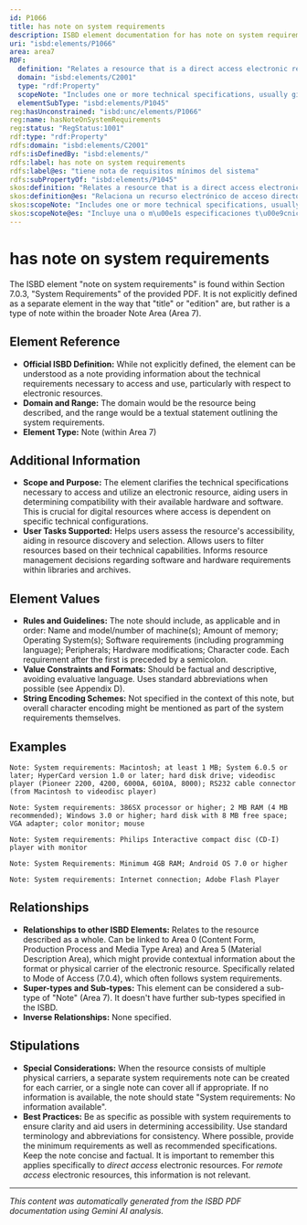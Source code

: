 ```yaml
---
id: P1066
title: has note on system requirements
description: ISBD element documentation for has note on system requirements
uri: "isbd:elements/P1066"
area: area7
RDF:
  definition: "Relates a resource that is a direct access electronic resource to a note on system requirements for use of the resource."
  domain: "isbd:elements/C2001"
  type: "rdf:Property"
  scopeNote: "Includes one or more technical specifications, usually given in the following order, and preceded by the phrase  \"System requirements:\" (or its equivalent in another language): name, model and, or, number of machine or machines; amount of memory; name of the operating system or systems; software requirements (including programming language); peripherals; hardware (internal) modifications; character code. Separate system requirements notes may be made to highlight distinctive system features associated with each physical carrier, when the resource consists of two or more different physical carriers (e.g. a multimedia resource consisting of an electronic disk and a videodisc). Alternatively, a single system requirements note for both physical carriers may be made."
  elementSubType: "isbd:elements/P1045"
reg:hasUnconstrained: "isbd:unc/elements/P1066"
reg:name: hasNoteOnSystemRequirements
reg:status: "RegStatus:1001"
rdf:type: "rdf:Property"
rdfs:domain: "isbd:elements/C2001"
rdfs:isDefinedBy: "isbd:elements/"
rdfs:label: has note on system requirements
rdfs:label@es: "tiene nota de requisitos mínimos del sistema"
rdfs:subPropertyOf: "isbd:elements/P1045"
skos:definition: "Relates a resource that is a direct access electronic resource to a note on system requirements for use of the resource."
skos:definition@es: "Relaciona un recurso electrónico de acceso directo con una nota sobre los requisitos del sistema para el uso del recurso."
skos:scopeNote: "Includes one or more technical specifications, usually given in the following order, and preceded by the phrase  \"System requirements:\" (or its equivalent in another language): name, model and, or, number of machine or machines; amount of memory; name of the operating system or systems; software requirements (including programming language); peripherals; hardware (internal) modifications; character code. Separate system requirements notes may be made to highlight distinctive system features associated with each physical carrier, when the resource consists of two or more different physical carriers (e.g. a multimedia resource consisting of an electronic disk and a videodisc). Alternatively, a single system requirements note for both physical carriers may be made."
skos:scopeNote@es: "Incluye una o m\u00e1s especificaciones t\u00e9cnicas, normalmente dadas en el siguiente orden y precedidas de la frase \u201cRequisitos del sistema\u201d: (o su equivalente en otra lengua): marca, modelo y/o n\u00famero de serie del equipo o equipos; cantidad de memoria, nombre del sistema o sistemas operativos; requisitos de software (incluido el lenguaje de programaci\u00f3n); perif\u00e9ricos; modificaciones (internas) de hardware; c\u00f3digos de caracteres. Si el recurso est\u00e1 formado por dos o m\u00e1s soportes f\u00edsicos diferentes (ej. un recurso multimedia formado por un disco electr\u00f3nico y un videodisco), se puede redactar una nota sobre requisitos del sistema para cada uno, en la que se resalten las caracter\u00edsticas distintivas del sistema asociado a cada soporte f\u00edsico. Como alternativa, se puede hacer una \u00fanica nota de requisitos del sistema para ambos soportes f\u00edsicos."
---
```

# has note on system requirements

The ISBD element "note on system requirements" is found within Section 7.0.3, "System Requirements" of the provided PDF.  It is not explicitly defined as a separate element in the way that "title" or "edition" are, but rather is a type of note within the broader Note Area (Area 7).

## Element Reference

- **Official ISBD Definition:** While not explicitly defined, the element can be understood as a note providing information about the technical requirements necessary to access and use, particularly with respect to electronic resources.
- **Domain and Range:**  The domain would be the resource being described, and the range would be a textual statement outlining the system requirements.
- **Element Type:** Note (within Area 7)

## Additional Information

- **Scope and Purpose:** The element clarifies the technical specifications necessary to access and utilize an electronic resource, aiding users in determining compatibility with their available hardware and software. This is crucial for digital resources where access is dependent on specific technical configurations.
- **User Tasks Supported:** Helps users assess the resource's accessibility, aiding in resource discovery and selection. Allows users to filter resources based on their technical capabilities.  Informs resource management decisions regarding software and hardware requirements within libraries and archives.

## Element Values

- **Rules and Guidelines:**  The note should include, as applicable and in order: Name and model/number of machine(s); Amount of memory; Operating System(s); Software requirements (including programming language); Peripherals; Hardware modifications; Character code. Each requirement after the first is preceded by a semicolon.
- **Value Constraints and Formats:** Should be factual and descriptive, avoiding evaluative language.  Uses standard abbreviations when possible (see Appendix D).
- **String Encoding Schemes:** Not specified in the context of this note, but overall character encoding might be mentioned as part of the system requirements themselves.


## Examples

```
Note: System requirements: Macintosh; at least 1 MB; System 6.0.5 or later; HyperCard version 1.0 or later; hard disk drive; videodisc player (Pioneer 2200, 4200, 6000A, 6010A, 8000); RS232 cable connector (from Macintosh to videodisc player)
```

```
Note: System requirements: 386SX processor or higher; 2 MB RAM (4 MB recommended); Windows 3.0 or higher; hard disk with 8 MB free space; VGA adapter; color monitor; mouse
```

```
Note: System requirements: Philips Interactive compact disc (CD-I) player with monitor
```

```
Note: System Requirements: Minimum 4GB RAM; Android OS 7.0 or higher
```

```
Note: System requirements: Internet connection; Adobe Flash Player
```

## Relationships

- **Relationships to other ISBD Elements:** Relates to the resource described as a whole.  Can be linked to Area 0 (Content Form, Production Process and Media Type Area) and Area 5 (Material Description Area), which might provide contextual information about the format or physical carrier of the electronic resource. Specifically related to Mode of Access (7.0.4), which often follows system requirements.
- **Super-types and Sub-types:**  This element can be considered a sub-type of "Note" (Area 7).  It doesn't have further sub-types specified in the ISBD.
- **Inverse Relationships:** None specified.

## Stipulations

- **Special Considerations:** When the resource consists of multiple physical carriers, a separate system requirements note can be created for each carrier, or a single note can cover all if appropriate.  If no information is available, the note should state "System requirements: No information available".
- **Best Practices:** Be as specific as possible with system requirements to ensure clarity and aid users in determining accessibility.  Use standard terminology and abbreviations for consistency. Where possible, provide the minimum requirements as well as recommended specifications. Keep the note concise and factual. It is important to remember this applies specifically to *direct access* electronic resources.  For *remote access* electronic resources, this information is not relevant.


---

*This content was automatically generated from the ISBD PDF documentation using Gemini AI analysis.*
